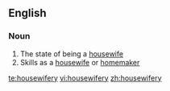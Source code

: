 ==English==

===Noun===
{{infl|en|noun}}

# The state of being a [[housewife]]
# Skills as a [[housewife]] or [[homemaker]]

[[te:housewifery]]
[[vi:housewifery]]
[[zh:housewifery]]